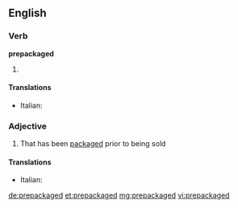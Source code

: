 ==English==

===Verb===
'''prepackaged'''

# {{en-past of|prepackage}}

====Translations====
{{trans-top|form of prepackage}}
* Italian: {{t-|it|preconfezionato}}
{{trans-mid}}
{{trans-bottom}}

===Adjective===
{{en-adj}}

# That has been [[packaged]] prior to being sold

====Translations====
{{trans-top|that has been packaged prior to being sold}}
* Italian: {{t-|it|preconfezionato}}
{{trans-mid}}
{{trans-bottom}}

[[de:prepackaged]]
[[et:prepackaged]]
[[mg:prepackaged]]
[[vi:prepackaged]]